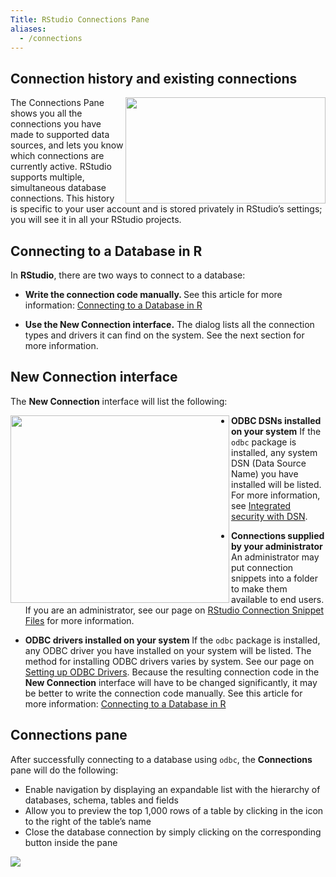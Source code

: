 ```yaml
---
Title: RStudio Connections Pane
aliases:
  - /connections
---
```


## Connection history and existing connections

<div>
  <img src="/ide/multiple.png" height="170" width="320" align="right">
</div>

The Connections Pane shows you all the connections you have made to supported data sources, and lets you know which connections are currently active. RStudio supports multiple, simultaneous database connections.  This history is specific to your user account and is stored privately in RStudio’s settings; you will see it in all your RStudio projects.


## Connecting to a Database in R

In **RStudio**, there are two ways to connect to a database:

- **Write the connection code manually. **  See this article for more information: [Connecting to a Database in R](/drivers/#connecting-to-a-database-in-r)

- **Use the New Connection interface.** The dialog lists all the connection types and drivers it can find on the system.  See the next section for more information.


## New Connection interface

The **New Connection** interface will list the following:

<div>
  <img src="/ide/existing.png" height="300" width="350" align="left">
</div>


- **ODBC DSNs installed on your system**  If the `odbc` package is installed, any system DSN (Data Source Name) you have installed will be listed. For more information, see [Integrated security with DSN](http://db.rstudio.com/managing-credentials/#integrated-security-with-dsn).

- **Connections supplied by your administrator**  An administrator may put connection snippets into a folder to make them available to end users. If you are an administrator, see our page on [RStudio Connection Snippet Files](https://rstudio.github.io/rstudio-extensions/rstudio-connections.html) for more information.

- **ODBC drivers installed on your system**  If the `odbc` package is installed, any ODBC driver you have installed on your system will be listed. The method for installing ODBC drivers varies by system. See our page on [Setting up ODBC Drivers](/drivers).  Because the resulting connection code in the **New Connection** interface will have to be changed significantly, it may be better to write the connection code manually.  See this article for more information: [Connecting to a Database in R](/drivers/#connecting-to-a-database-in-r)



## Connections pane

After successfully connecting to a database using `odbc`, the **Connections** pane will do the following: 

- Enable navigation by displaying an expandable list with the hierarchy of databases, schema, tables and fields  
- Allow you to preview the top 1,000 rows of a table by clicking in the icon to the right of the table's name
- Close the database connection by simply clicking on the corresponding button inside the pane

<div>
  <img src="/ide/features.png">
</div>


